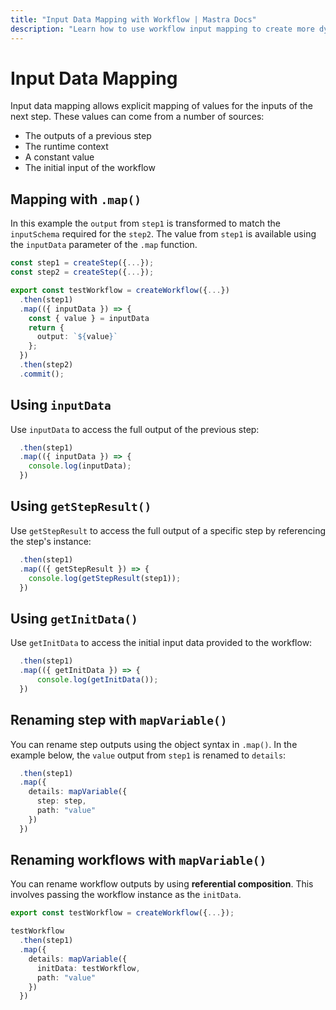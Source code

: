 ```yaml
---
title: "Input Data Mapping with Workflow | Mastra Docs"
description: "Learn how to use workflow input mapping to create more dynamic data flows in your Mastra workflows."
---
```


# Input Data Mapping

Input data mapping allows explicit mapping of values for the inputs of the next step. These values can come from a number of sources:

- The outputs of a previous step
- The runtime context
- A constant value
- The initial input of the workflow

## Mapping with `.map()`

In this example the `output` from `step1` is transformed to match the `inputSchema` required for the `step2`. The value from `step1` is available using the `inputData` parameter of the `.map` function.

```typescript {9} filename="src/mastra/workflows/test-workflow.ts" showLineNumbers copy
const step1 = createStep({...});
const step2 = createStep({...});

export const testWorkflow = createWorkflow({...})
  .then(step1)
  .map(({ inputData }) => {
    const { value } = inputData
    return {
      output: `${value}`
    };
  })
  .then(step2)
  .commit();
```

## Using `inputData`

Use `inputData` to access the full output of the previous step:

```typescript {3} filename="src/mastra/workflows/test-workflow.ts" showLineNumbers copy
  .then(step1)
  .map(({ inputData }) => {
    console.log(inputData);
  })
```

## Using `getStepResult()`

Use `getStepResult` to access the full output of a specific step by referencing the step's instance:

```typescript {3} filename="src/mastra/workflows/test-workflow.ts" showLineNumbers copy
  .then(step1)
  .map(({ getStepResult }) => {
    console.log(getStepResult(step1));
  })
```

## Using `getInitData()`

Use `getInitData` to access the initial input data provided to the workflow:

```typescript {3} filename="src/mastra/workflows/test-workflow.ts" showLineNumbers copy
  .then(step1)
  .map(({ getInitData }) => {
      console.log(getInitData());
  })
```

## Renaming step with `mapVariable()`

You can rename step outputs using the object syntax in `.map()`. In the example below, the `value` output from `step1` is renamed to `details`:

```typescript {3-6} filename="src/mastra/workflows/test-workflow.ts" showLineNumbers copy
  .then(step1)
  .map({
    details: mapVariable({
      step: step,
      path: "value"
    })
  })
```

## Renaming workflows with `mapVariable()`

You can rename workflow outputs by using **referential composition**. This involves passing the workflow instance as the `initData`.

```typescript {6-9} filename="src/mastra/workflows/test-workflow.ts" showLineNumbers copy
export const testWorkflow = createWorkflow({...});

testWorkflow
  .then(step1)
  .map({
    details: mapVariable({
      initData: testWorkflow,
      path: "value"
    })
  })
```
